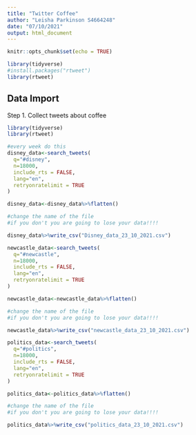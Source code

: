 ```yaml
---
title: "Twitter Coffee"
author: "Leisha Parkinson S4664248"
date: "07/10/2021"
output: html_document
---
```


```r
knitr::opts_chunk$set(echo = TRUE)

library(tidyverse)
#install.packages("rtweet")
library(rtweet)

```

## Data Import                   

Step 1. Collect tweets about coffee 

```r
library(tidyverse)
library(rtweet)

#every week do this
disney_data<-search_tweets(
  q="#disney",
  n=18000,
  include_rts = FALSE,
  lang="en",
  retryonratelimit = TRUE
)

disney_data<-disney_data%>%flatten()

#change the name of the file
#if you don't you are going to lose your data!!!!

disney_data%>%write_csv("Disney_data_23_10_2021.csv")


```

```r

newcastle_data<-search_tweets(
  q="#newcastle",
  n=18000,
  include_rts = FALSE,
  lang="en",
  retryonratelimit = TRUE
)

newcastle_data<-newcastle_data%>%flatten()

#change the name of the file
#if you don't you are going to lose your data!!!!

newcastle_data%>%write_csv("newcastle_data_23_10_2021.csv")

```

```r

politics_data<-search_tweets(
  q="#politics",
  n=18000,
  include_rts = FALSE,
  lang="en",
  retryonratelimit = TRUE
)

politics_data<-politics_data%>%flatten()

#change the name of the file
#if you don't you are going to lose your data!!!!

politics_data%>%write_csv("politics_data_23_10_2021.csv")

```

